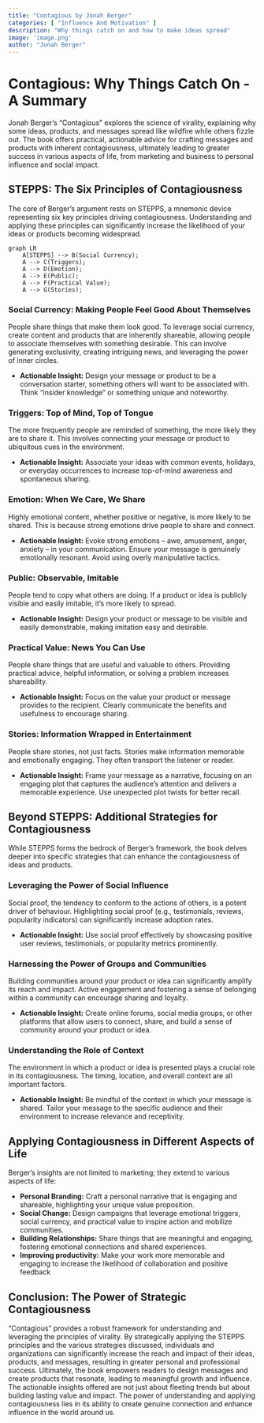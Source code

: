 ```yaml
---
title: "Contagious by Jonah Berger"
categories: [ "Influence And Motivation" ]
description: "Why things catch on and how to make ideas spread"
image: 'image.png'
author: "Jonah Berger"
---
```

# Contagious: Why Things Catch On - A Summary

Jonah Berger's "Contagious" explores the science of virality, explaining why some ideas, products, and messages spread like wildfire while others fizzle out.  The book offers practical, actionable advice for crafting messages and products with inherent contagiousness, ultimately leading to greater success in various aspects of life, from marketing and business to personal influence and social impact.

## STEPPS: The Six Principles of Contagiousness

The core of Berger's argument rests on STEPPS, a mnemonic device representing six key principles driving contagiousness. Understanding and applying these principles can significantly increase the likelihood of your ideas or products becoming widespread.

```mermaid
graph LR
    A[STEPPS] --> B(Social Currency);
    A --> C(Triggers);
    A --> D(Emotion);
    A --> E(Public);
    A --> F(Practical Value);
    A --> G(Stories);
```

### Social Currency: Making People Feel Good About Themselves

People share things that make them look good.  To leverage social currency, create content and products that are inherently shareable, allowing people to associate themselves with something desirable. This can involve generating exclusivity, creating intriguing news, and leveraging the power of inner circles.

* **Actionable Insight:**  Design your message or product to be a conversation starter, something others will want to be associated with.  Think "insider knowledge" or something unique and noteworthy.

### Triggers: Top of Mind, Top of Tongue

The more frequently people are reminded of something, the more likely they are to share it.  This involves connecting your message or product to ubiquitous cues in the environment.

* **Actionable Insight:**  Associate your ideas with common events, holidays, or everyday occurrences to increase top-of-mind awareness and spontaneous sharing.

### Emotion: When We Care, We Share

Highly emotional content, whether positive or negative, is more likely to be shared.  This is because strong emotions drive people to share and connect.

* **Actionable Insight:**  Evoke strong emotions – awe, amusement, anger, anxiety – in your communication.  Ensure your message is genuinely emotionally resonant.  Avoid using overly manipulative tactics.

### Public: Observable, Imitable

People tend to copy what others are doing. If a product or idea is publicly visible and easily imitable, it's more likely to spread.

* **Actionable Insight:**  Design your product or message to be visible and easily demonstrable, making imitation easy and desirable.

### Practical Value: News You Can Use

People share things that are useful and valuable to others.  Providing practical advice, helpful information, or solving a problem increases shareability.

* **Actionable Insight:**  Focus on the value your product or message provides to the recipient.  Clearly communicate the benefits and usefulness to encourage sharing.

### Stories: Information Wrapped in Entertainment

People share stories, not just facts.  Stories make information memorable and emotionally engaging.  They often transport the listener or reader.

* **Actionable Insight:**  Frame your message as a narrative, focusing on an engaging plot that captures the audience's attention and delivers a memorable experience.  Use unexpected plot twists for better recall.



## Beyond STEPPS: Additional Strategies for Contagiousness


While STEPPS forms the bedrock of Berger's framework, the book delves deeper into specific strategies that can enhance the contagiousness of ideas and products.


### Leveraging the Power of Social Influence

Social proof, the tendency to conform to the actions of others, is a potent driver of behaviour. Highlighting social proof (e.g., testimonials, reviews, popularity indicators) can significantly increase adoption rates.

* **Actionable Insight:**  Use social proof effectively by showcasing positive user reviews, testimonials, or popularity metrics prominently.

###  Harnessing the Power of Groups and Communities

Building communities around your product or idea can significantly amplify its reach and impact. Active engagement and fostering a sense of belonging within a community can encourage sharing and loyalty.

* **Actionable Insight:**  Create online forums, social media groups, or other platforms that allow users to connect, share, and build a sense of community around your product or idea.

###  Understanding the Role of Context

The environment in which a product or idea is presented plays a crucial role in its contagiousness. The timing, location, and overall context are all important factors.

* **Actionable Insight:**  Be mindful of the context in which your message is shared.  Tailor your message to the specific audience and their environment to increase relevance and receptivity.


## Applying Contagiousness in Different Aspects of Life


Berger's insights are not limited to marketing; they extend to various aspects of life:

* **Personal Branding:** Craft a personal narrative that is engaging and shareable, highlighting your unique value proposition.
* **Social Change:** Design campaigns that leverage emotional triggers, social currency, and practical value to inspire action and mobilize communities.
* **Building Relationships:**  Share things that are meaningful and engaging, fostering emotional connections and shared experiences.
* **Improving productivity:**  Make your work more memorable and engaging to increase the likelihood of collaboration and positive feedback


## Conclusion: The Power of Strategic Contagiousness

"Contagious" provides a robust framework for understanding and leveraging the principles of virality. By strategically applying the STEPPS principles and the various strategies discussed, individuals and organizations can significantly increase the reach and impact of their ideas, products, and messages, resulting in greater personal and professional success.  Ultimately, the book empowers readers to design messages and create products that resonate, leading to meaningful growth and influence.  The actionable insights offered are not just about fleeting trends but about building lasting value and impact. The power of understanding and applying contagiousness lies in its ability to create genuine connection and enhance influence in the world around us.

